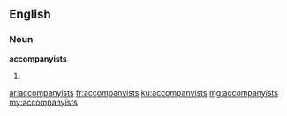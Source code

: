 ==English==

===Noun===
'''accompanyists'''

# {{plural of|accompanyist}}

[[ar:accompanyists]]
[[fr:accompanyists]]
[[ku:accompanyists]]
[[mg:accompanyists]]
[[my:accompanyists]]